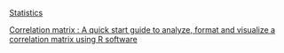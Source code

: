 
[Statistics](https://en.wikibooks.org/wiki/Statistics)

[Correlation matrix : A quick start guide to analyze, format and visualize a correlation matrix using R software](http://www.sthda.com/english/wiki/correlation-matrix-a-quick-start-guide-to-analyze-format-and-visualize-a-correlation-matrix-using-r-software)
